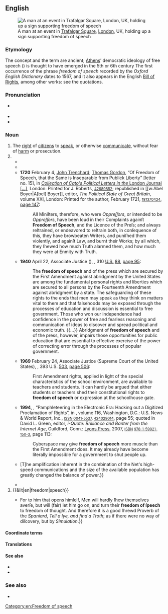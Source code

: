 ==English==
{{was wotd|2016|September|29}}
[[File:Free speech reason progress.jpg|thumb|A man at an event in [[Trafalgar Square]], [[London]], UK, holding up a sign supporting freedom of speech]]

===Etymology===
The concept and the term are ancient; [[Athens]]’ democratic ideology of free speech ({{m|grc|παρρησία}}) is thought to have emerged in the 5th or 6th century {{B.C.E.|dots=1}} The first occurrence of the phrase ''freedom of speech'' recorded by the ''Oxford English Dictionary'' dates to 1567, and it also appears in the English [[w:Bill of Rights 1689|Bill of Rights]], among other works: see the quotations.

===Pronunciation===
* {{a|GA}} {{audio-pron|en|en-us-freedom_of_speech.ogg|ipa=/ˈfɹiː.dəm.əv.ˌspiːtʃ/|country=us|dial=Midland American English}}
* {{audio|en|en-au-freedom of speech.ogg|Audio (AU)}}
* {{hyphenation|en|free|dom of speech}}

===Noun===
{{en-noun|-}}

# The [[right]] of [[citizen]]s to [[speak]], or otherwise [[communicate]], without fear of [[harm]] or prosecution.
# {{synonyms|en|free speech}}
#* {{quote-book|en|author=Thomas Stapleton|authorlink=Thomas Stapleton (theologian)|title=A Counterblast to M. Hornes Vayne Blaste against M. Fekenham: Wherein is Set Forthe: A Ful Reply to M. Hornes Answer, and to Euery Part therof Made, against the Declaration of my L. Abbat of Westminster, M. Fekenham, Touching, the Othe of the Supremacy. By Perusing vvhereof shall Appeare, besides the Holy Scriptures, as it vvere a Chronicle of the Continual Practise of Christes Churche in Al Ages and Countries, fro[m] the Time of Constantin the Great, vntil our Daies: Prouing the Popes and Bishops Supremacy in Ecclesiastical Causes: And Disprouing the Princes Supremacy in the Same Causes|location=Leuven|publisher=Apud Ioannem Foulerum|year=1567|section=book III, chapter xxi, folio 308 (verso)|oclc=606537205|passage=[[John the Baptist|S. Iohn the Baptiste]], who died for the lyke liberty and '''fredome of speache''', as S. Quillian, and S. Lamberte did.}}
#* {{quote-book|en|title=[[w:Bill of Rights 1689|Bill of Rights]]|series=1688 chapter 2, 1 William and Mary, Session 2|url=http://www.legislation.gov.uk/aep/WillandMarSess2/1/2/introduction|publisher={{w|Legislation.gov.uk}}, [[w:The National Archives (United Kingdom)|The National Archives]]|date=16 December 1689|passage=That the '''Freedome of Speech''' and Debates or Proceedings in Parlyament ought not to be impeached or questioned in any Court or Place out of Parlyament.}}
#* '''1720''' February 4, [[w:John Trenchard (writer)|John Trenchard]]; [[w:Thomas Gordon (writer)|Thomas Gordon]], “Of Freedom of Speech, that the Same is Inseparable from Publick Liberty” [letter no. 15], in [[w:Cato's Letters|''Collection of Cato's Political Letters in the'' London Journal [...]]], London: Printed for J. Roberts, <small>{{w|OCLC}} [http://www.worldcat.org/oclc/42689852 42689852]</small>; republished in [[w:Abel Boyer|A[bel] Boyer]], editor, ''The Political State of Great Britain'', volume XXI, London: Printed for the author, February 1721, <small>{{w|OCLC}} [http://www.worldcat.org/oclc/181370424 181370424]</small>, [https://books.google.com.sg/books?id=a6lCAQAAMAAJ&pg=PA147 page 147]:
#*: All Miniſters, therefore, who were ''Oppreſſors'', or intended to be ''Oppreſſors'', have been loud in their Complaints againſt '''Freedom of Speech''', and the Licence of the Preſs; and always reſtrained, or endeavored to reſtrain both, in conſequence of this, they have browbeaten Writers, and puniſhed them violently, and againſt Law, and burnt their Works; by all which, they ſhewed how much Truth alarmed them, and how much they were at Enmity with Truth.
#* '''1940''' April 22, Associate Justice {{w|Frank Murphy}} ({{w|Supreme Court of the United States}}), ''{{w|Thornhill v. Alabama}}'', 310 [[w:United States Reports|U.S.]] [https://supreme.justia.com/cases/federal/us/310/88/case.html 88], [https://supreme.justia.com/cases/federal/us/310/88/case.html#95 page 95]:
#*: The '''freedom of speech''' and of the press which are secured by the First Amendment against abridgment by the United States are among the fundamental personal rights and liberties which are secured to all persons by the Fourteenth Amendment against abridgment by a state. The safeguarding of these rights to the ends that men may speak as they think on matters vital to them and that falsehoods may be exposed through the processes of education and discussion is essential to free government. Those who won our independence had confidence in the power of free and fearless reasoning and communication of ideas to discover and spread political and economic truth. {{...}} Abridgment of '''freedom of speech''' and of the press, however, impairs those opportunities for public education that are essential to effective exercise of the power of correcting error through the processes of popular government.
#* '''1969''' February 24, Associate Justice {{w|Abe Fortas}} (Supreme Court of the United States), ''{{w|Tinker v. Des Moines Independent Community School District}}'', 393 U.S. [https://supreme.justia.com/cases/federal/us/393/503/case.html 503], [https://supreme.justia.com/cases/federal/us/393/503/case.html#506 page 506]:
#*: First Amendment rights, applied in light of the special characteristics of the school environment, are available to teachers and students. It can hardly be argued that either students or teachers shed their constitutional rights to '''freedom of speech''' or expression at the schoolhouse gate.
#* '''1994''', {{w|Mike Godwin}}, “Pamphleteering in the Electronic Era: Hacking out a Digitized Proclamation of Rights”, in ''{{w|U.S. News & World Report}}'', volume 116, Washington, D.C.: U.S. News & World Report, Inc., <small>[[w:International Standard Serial Number|ISSN]] [http://www.worldcat.org/issn/0041-5537 0041-5537], {{w|OCLC}} [http://www.worldcat.org/oclc/424029014 424029014]</small>, page 55; quoted in David L. Green, editor, ''i-Quote: Brilliance and Banter from the Internet Age'', Guildford, Conn.: [[w:Globe Pequot Press|Lyons Press]], 2007, <small>[[w:International Standard Book Number|ISBN]] [[Special:BookSources/9781599211503|978-1-59921-150-3]]</small>, page 113:
#*: Cyberspace may give '''freedom of speech''' more muscle than the First Amendment does. It may already have become literally impossible for a government to shut people up.
#* {{quote-book|en|author=Wendy M. Grossman|authorlink=Wendy M. Grossman|title={{w|Net.wars}}|location=New York, N.Y.|publisher={{w|New York University Press}}|year=1997|page=90|isbn=978-0-8147-3103-1|passage=One question that remains is at what point an individual Net poster has the right to assume prerogatives that have traditionally been only the province of journalists and news-gathering organizations. When the {{w|Pentagon Papers}} landed on the doorstep of ''{{w|The New York Times}}'', the newspaper was able to publish under the First Amendment's guarantees of '''freedom of speech''', and to make a strong argument in court that publication was in the public interest. {{...}} [T]he amplification inherent in the combination of the Net's high-speed communications and the size of the available population has greatly changed the balance of power.}}
#* {{quote-book|en|author=Mike Godwin|authorlink=Mike Godwin|chapter=A New Frontier for Free Speech and Society|title=[[w:Cyber Rights|Cyber Rights: Defending Free Speech in the Digital Age]]|edition=rev. and updated|location=Cambridge, Mass.|publisher={{w|MIT Press}}|year=2003|isbn=978-0-262-57168-5|page=2|passage=The term ''free speech'', which appears in this book's subtitle as well as in its text, is used more or less interchangeably with ''freedom of the press'', '''''freedom of speech''''', and ''freedom of expression'' to refer to all of the expressive rights guaranteed by the forty-five words of the First Amendment, as interpreted by the U.S. courts.}}
# {{&lit|en|freedom|speech}}
#* {{quote-book|en|author=Francis Bacon|authorlink=Francis Bacon|chapter=Of Simulation and Dissimulation|title=[[w:Essays (Francis Bacon)|The Essays or Counsels, Civil and Moral, of Sir Francis Bacon, Lord Verulam, Viscount St Alban. With a Table of the Colours of Good & Evil. Whereunto is Added The Wisdom of the Antients, Enlarged by the Honourable Author Himself; and now More Exactly Published]]|location=London|publisher=Printed by [[w:Mary Clark (printer)|M[ary] Clark]], for {{w|Samuel Mearne}}, in [[w:Little Britain, London|Little Britain]], [[w:John Martyn (publisher)|John Martyn]], in [[w:St Paul's Cathedral|St. Pauls Church-yard]], and {{w|Henry Herringman}}, in the New Exchange|year=1625|year_published=1680|page=20|pageurl=https://books.google.com/books?id=xjQCAAAAQAAJ&pg=PA20|oclc=896180407|passage={{...}} For to him that opens himſelf, Men will hardly ſhew themselves averſe, but will (fair) let him go on, and turn their '''freedom of ſpeech''' to freedom of thought. And therefore it is a good ſhrewd Proverb of the ''Spaniard'', ''Tell a lye, and find a Troth''; as if there were no way of diſcovery, but by ''Simulation''.}}

====Coordinate terms====
{{col3|en|freedom of assembly|freedom of contract|freedom of movement|freedom of religion|freedom of the press|right to keep and bear arms}}

====Translations====
{{trans-see|right to speak without fear of harm|free speech}}

====See also====
* {{l|en|freedom of expression}}
* {{l|en|freedom of opinion}}

===See also===
{{commons|Category:Freedom of speech}}
{{wikinews|Category:Free speech}}
{{wikiquote|Freedom of speech}}

* {{projectlink|wikipedia}}

[[Category:en:Freedom of speech]]